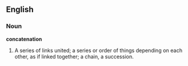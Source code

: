 ==English==

===Noun===

'''concatenation'''

#A series of links united; a series or order of things depending on each other, as if linked together; a chain, a succession.